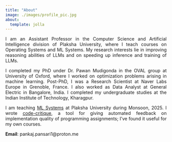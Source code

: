 ---
title: "About"
image: ./images/profile_pic.jpg
about:
  template: jolla
---

<div style="text-align: justify"> 
I am an Assistant Professor in the Computer Science and Artificial Intelligence division of Plaksha University, where I teach courses on Operating Systems and ML Systems. My research interests lie in improving reasoning abilities of LLMs and on speeding up inference and training of LLMs.

I completed my PhD under Dr. Pawan Mudigonda in the OVAL group at University of Oxford, where I worked on optimization problems arising in machine learning. Post-PhD, I was a Research Scientist at Naver Labs Europe in Grenoble, France. I also worked as Data Analyst at General Electric in Bangalore, India. I completed my undergraduate studies at the Indian Institute of Technology, Kharagpur.
    
I am teaching [ML Systems](https://ai4103-mlsys.github.io/) at Plaksha University during Monsoon, 2025. I wrote [code-critique](https://github.com/pankajpansari/code-critique), a tool for giving automated feedback on implementation quality of programming assignments; I've found it useful for my own courses.

**Email**: pankaj.pansari1@proton.me
</div>

